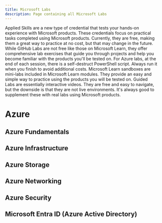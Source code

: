 ```yaml
---
title: Microsoft Labs
description: Page containing all Microsoft Labs
---
```



<Card title="Applied Skills" icon="star"> 
Applied Skills are a new type of credential that tests your hands-on experience with Microsoft products. These credentials focus on practical tasks completed using Microsoft products. Currently, they are free, making them a great way to practice at no cost, but that may change in the future.
</Card>

<Card title="Microsoft GitHub" icon="star"> 
While GitHub Labs are not free like those on Microsoft Learn, they offer comprehensive lab exercises that guide you through projects and help you become familiar with the products you'll be tested on. For Azure labs, at the end of each session, there is a self-destruct PowerShell script. Always run it when you finish to avoid additional costs.
</Card>

<Card title="Microsoft Learn" icon="star"> 
Microsoft Learn sandboxes are mini-labs included in Microsoft Learn modules. They provide an easy and simple way to practice using the products you will be tested on.
</Card>

<Card title="Guided Labs" icon="star"> 
Guided Labs are essentially interactive videos. They are free and easy to navigate, but the downside is that they are not live environments. It's always good to supplement these with real labs using Microsoft products.
</Card>

# Azure

## Azure Fundamentals

<LinkCard title="Microsoft Learn - Install Azure PowerShell" href="https://learn.microsoft.com/en-us/training/modules/automate-azure-tasks-with-powershell/4-exercise-install-azure-powershell?WT.mc_id=studentamb_165290" />
<LinkCard title="Microsoft Learn - Create an Azure Resource using scripts in Azure PowerShell" href="https://learn.microsoft.com/en-us/training/modules/automate-azure-tasks-with-powershell/6-exercise-create-resource-interactively?WT.mc_id=studentamb_165290" />
<LinkCard title="Microsoft Learn - Create and save scripts in Azure PowerShell" href="https://learn.microsoft.com/en-us/training/modules/automate-azure-tasks-with-powershell/8-exercise-create-resource-using-script?WT.mc_id=studentamb_165290" />
<LinkCard title="Microsoft Learn - Install and run the Azure CLI" href="https://learn.microsoft.com/en-us/training/modules/control-azure-services-with-cli/3-exercise-install-and-run-the-azure-cli?WT.mc_id=studentamb_165290" />
<LinkCard title="Microsoft Learn - Create an Azure website using the CLI" href="https://learn.microsoft.com/en-us/training/modules/control-azure-services-with-cli/5-exercise-create-website-using-the-cli?WT.mc_id=studentamb_165290" />
<LinkCard title="Microsoft Learn - Create and deploy an Azure Resource Manager template" href="https://learn.microsoft.com/en-us/training/modules/create-azure-resource-manager-template-vs-code/3-exercise-create-and-deploy-template?WT.mc_id=studentamb_165290" />

## Azure Infrastructure

<LinkCard title="Microsoft Learn - Create a virtual machine" href="https://learn.microsoft.com/en-us/training/modules/manage-virtual-machines-with-azure-cli/2-create-a-vm?WT.mc_id=studentamb_165290" />
<LinkCard title="Microsoft Learn - Test your new virtual machine" href="https://learn.microsoft.com/en-us/training/modules/manage-virtual-machines-with-azure-cli/3-testing-the-vm?WT.mc_id=studentamb_165290" />
<LinkCard title="Microsoft Learn - Explore other VM images" href="https://learn.microsoft.com/en-us/training/modules/manage-virtual-machines-with-azure-cli/4-other-vm-images?WT.mc_id=studentamb_165290" />
<LinkCard title="Microsoft Learn - Sizing VMs properly" href="https://learn.microsoft.com/en-us/training/modules/manage-virtual-machines-with-azure-cli/5-sizing-vms?WT.mc_id=studentamb_165290" />
<LinkCard title="Microsoft Learn - Query system and runtime information about the VM" href="https://learn.microsoft.com/en-us/training/modules/manage-virtual-machines-with-azure-cli/6-querying-vms?WT.mc_id=studentamb_165290" />
<LinkCard title="Microsoft Learn - Start and stop your VM with the Azure CLI" href="https://learn.microsoft.com/en-us/training/modules/manage-virtual-machines-with-azure-cli/7-managing-vms?WT.mc_id=studentamb_165290" />
<LinkCard title="Microsoft Learn - Install software on your VM" href="https://learn.microsoft.com/en-us/training/modules/manage-virtual-machines-with-azure-cli/8-installing-software?WT.mc_id=studentamb_165290" />
<LinkCard title="Microsoft Learn - Create a Windows virtual machine" href="https://learn.microsoft.com/en-us/training/modules/create-windows-virtual-machine-in-azure/3-exercise-create-a-vm?WT.mc_id=studentamb_165290" />
<LinkCard title="Microsoft Learn - Connect to a Windows virtual machine using RDP" href="https://learn.microsoft.com/en-us/training/modules/create-windows-virtual-machine-in-azure/5-exercise-connect-to-a-windows-vm-using-rdp?WT.mc_id=studentamb_165290" />
<LinkCard title="Microsoft Learn - Create a web app in the Azure portal" href="https://learn.microsoft.com/en-us/training/modules/host-a-web-app-with-azure-app-service/3-exercise-create-a-web-app-in-the-azure-portal?WT.mc_id=studentamb_165290" />
<LinkCard title="Microsoft Learn - Write code to implement a web application" href="https://learn.microsoft.com/en-us/training/modules/host-a-web-app-with-azure-app-service/5-exercise-implement-a-web-application?WT.mc_id=studentamb_165290" />
<LinkCard title="Microsoft Learn - Deploy your code to App Service" href="https://learn.microsoft.com/en-us/training/modules/host-a-web-app-with-azure-app-service/7-exercise-deploy-your-code-to-app-service?WT.mc_id=studentamb_165290" />

## Azure Storage

<LinkCard title="Applied Skills - Secure storage for Azure Files and Azure Blob Storage" href="https://learn.microsoft.com/en-us/credentials/applied-skills/secure-storage-azure-files-azure-blob-storage?WT.mc_id=studentamb_165290" />
<LinkCard title="Microsoft Learn - Create a storage account using the Azure portal" href="https://learn.microsoft.com/en-us/training/modules/create-azure-resource-manager-template-vs-code/5-exercise-parameters-output?pivots=powershell?WT.mc_id=studentamb_165290" />
<LinkCard title="Microsoft Learn - Use stored access policies to delegate access to Azure Storage" href="https://learn.microsoft.com/en-us/training/modules/control-access-to-azure-storage-with-sas/6-exercise-use-stored-access-policies?WT.mc_id=studentamb_165290" />
<LinkCard title="Microsoft Learn - Use shared access signatures to delegate access to Azure Storage" href="https://learn.microsoft.com/en-us/training/modules/control-access-to-azure-storage-with-sas/4-exercise-use-shared-access-signatures?WT.mc_id=studentamb_165290" />
<LinkCard title="Microsoft Learn - Connect Azure Storage Explorer to Azure Data Lake Storage" href="https://learn.microsoft.com/en-us/training/modules/upload-download-and-manage-data-with-azure-storage-explorer/5-exercise-connect-cosmosdb-data-lake?WT.mc_id=studentamb_165290" />
<LinkCard title="Microsoft Learn - Connect Azure Storage Explorer to a storage account" href="https://learn.microsoft.com/en-us/training/modules/upload-download-and-manage-data-with-azure-storage-explorer/3-exercise-connect-storage-account?WT.mc_id=studentamb_165290" />

## Azure Networking

<LinkCard title="Applied Skills - Configure secure access to your workloads using Azure networking" href="https://learn.microsoft.com/en-us/credentials/applied-skills/configure-secure-workloads-use-azure-virtual-networking?WT.mc_id=studentamb_165290" />
<LinkCard title="Microsoft Learn - Design and implement IP addressing for Azure virtual networks" href="https://learn.microsoft.com/en-us/training/modules/design-ip-addressing-for-azure/5-exercise-implement-vnets?WT.mc_id=studentamb_165290" />
<LinkCard title="Microsoft Learn - Prepare virtual networks for peering by using Azure CLI commands" href="https://learn.microsoft.com/en-us/training/modules/integrate-vnets-with-vnet-peering/3-exercise-prepare-vnets-for-peering-using-azure-cli-commands?WT.mc_id=studentamb_165290" />
<LinkCard title="Microsoft Learn - Configure virtual network peering connections by using Azure CLI commands" href="https://learn.microsoft.com/en-us/training/modules/integrate-vnets-with-vnet-peering/5-exercise-configure-vnet-peering-using-azure-cli-commands?WT.mc_id=studentamb_165290" />
<LinkCard title="Microsoft Learn - Design and implement private IP addressing" href="https://learn.microsoft.com/en-us/training/modules/design-implement-private-ip-addressing/4-exercise-implement-private-ip-addressing?WT.mc_id=studentamb_165290" />
<LinkCard title="Microsoft Learn - Test the connection to a virtual network" href="https://learn.microsoft.com/en-us/training/modules/design-implement-private-ip-addressing/6-exercise-test-private-ip-connection?WT.mc_id=studentamb_165290" />
<LinkCard title="Microsoft Learn - Create virtual networks in the Azure portal" href="https://learn.microsoft.com/en-us/training/modules/connect-vm-to-virtual-network/2-create-virtual-network?WT.mc_id=studentamb_165290" />
<LinkCard title="Microsoft Learn - Manage routing in Azure" href="https://learn.microsoft.com/en-us/training/modules/connect-vm-to-virtual-network/3-exercise-manage-routing?WT.mc_id=studentamb_165290" />

## Azure Security

<LinkCard title="Applied Skills - Secure workloads using Azure Policy" href="https://learn.microsoft.com/en-us/credentials/applied-skills/secure-workloads-use-azure-policy?WT.mc_id=studentamb_165290" />
<LinkCard title="Microsoft Learn - Create and assign Azure Policy definitions" href="https://learn.microsoft.com/en-us/training/modules/create-manage-azure-policy-definitions/3-exercise-create-azure-policy-definition?WT.mc_id=studentamb_165290" />
<LinkCard title="Microsoft Learn - Manage compliance of Azure Policy initiatives" href="https://learn.microsoft.com/en-us/training/modules/create-manage-azure-policy-definitions/5-exercise-manage-azure-policy-initiatives?WT.mc_id=studentamb_165290" />
<LinkCard title="Microsoft Learn - Implement role-based access control (RBAC)" href="https://learn.microsoft.com/en-us/training/modules/secure-azure-vms/6-exercise-implement-role-based-access-control?WT.mc_id=studentamb_165290" />
<LinkCard title="Microsoft Learn - Configure network security groups (NSGs)" href="https://learn.microsoft.com/en-us/training/modules/secure-azure-vms/4-exercise-create-and-configure-nsgs?WT.mc_id=studentamb_165290" />

## Microsoft Entra ID (Azure Active Directory)

<LinkCard title="Microsoft Learn - Secure access to your Azure workloads by using multifactor authentication" href="https://learn.microsoft.com/en-us/training/modules/secure-azure-vms/7-exercise-secure-access-to-azure-vms-using-multifactor-authentication?WT.mc_id=studentamb_165290" />
<LinkCard title="Microsoft Learn - Use multifactor authentication with Conditional Access" href="https://learn.microsoft.com/en-us/training/modules/multi-factor-authentication-and-conditional-access/3-exercise-configure-mfa-conditional-access?WT.mc_id=studentamb_165290" />
<LinkCard title="Microsoft Learn - Add B2B collaboration users in Microsoft Entra ID" href="https://learn.microsoft.com/en-us/training/modules/enable-azure-ad-b2b/4-exercise-invite-azure-ad-b2b-collaboration-users-to-your-directory?WT.mc_id=studentamb_165290" />
<LinkCard title="Microsoft Learn - Use the Microsoft Entra admin center to add guest users to Microsoft Teams" href="https://learn.microsoft.com/en-us/training/modules/enable-azure-ad-b2b/6-exercise-invite-guest-users-to-your-teams-org?WT.mc_id=studentamb_165290" />
